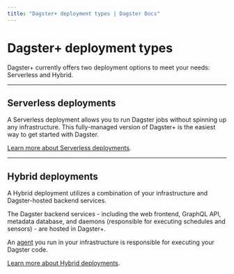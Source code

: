```yaml
---
title: "Dagster+ deployment types | Dagster Docs"
---
```


# Dagster+ deployment types

Dagster+ currently offers two deployment options to meet your needs: Serverless and Hybrid.

---

## Serverless deployments

A Serverless deployment allows you to run Dagster jobs without spinning up any infrastructure. This fully-managed version of Dagster+ is the easiest way to get started with Dagster.

[Learn more about Serverless deployments](/dagster-plus/deployment/serverless).

---

## Hybrid deployments

A Hybrid deployment utilizes a combination of your infrastructure and Dagster-hosted backend services.

The Dagster backend services - including the web frontend, GraphQL API, metadata database, and daemons (responsible for executing schedules and sensors) - are hosted in Dagster+.

An [agent](/dagster-plus/deployment/agents) you run in your infrastructure is responsible for executing your Dagster code.

[Learn more about Hybrid deployments](/dagster-plus/deployment/hybrid).
